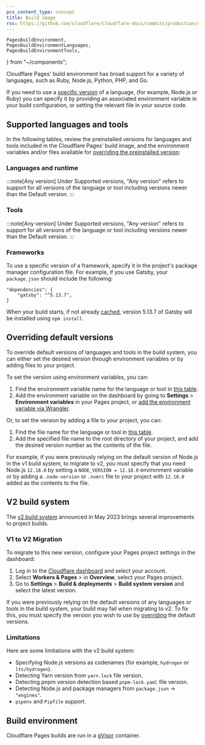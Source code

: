 ```yaml
---
pcx_content_type: concept
title: Build image
rss: https://github.com/cloudflare/cloudflare-docs/commits/production/src/content/partials/pages/_platform-language-support-and-tools.atom
---
```


	PagesBuildEnvironment,
	PagesBuildEnvironmentLanguages,
	PagesBuildEnvironmentTools,
} from "~/components";

Cloudflare Pages' build environment has broad support for a variety of languages, such as Ruby, Node.js, Python, PHP, and Go.

If you need to use a [specific version](/pages/configuration/build-image/#overriding-default-versions) of a language, (for example, Node.js or Ruby) you can specify it by providing an associated environment variable in your build configuration, or setting the relevant file in your source code.

## Supported languages and tools

In the following tables, review the preinstalled versions for languages and tools included in the Cloudflare Pages' build image, and the environment variables and/or files available for [overriding the preinstalled version](/pages/configuration/build-image/#overriding-default-versions):

### Languages and runtime

<PagesBuildEnvironmentLanguages />

:::note[Any version]
Under Supported versions, "Any version" refers to support for all versions of the language or tool including versions newer than the Default version.
:::

### Tools

<PagesBuildEnvironmentTools />

:::note[Any version]
Under Supported versions, "Any version" refers to support for all versions of the language or tool including versions newer than the Default version.
:::

### Frameworks

To use a specific version of a framework, specify it in the project's package manager configuration file.
For example, if you use Gatsby, your `package.json` should include the following:

```
"dependencies": {
	"gatsby": "^5.13.7",
}
```

When your build starts, if not already [cached](/pages/configuration/build-caching/), version 5.13.7 of Gatsby will be installed using `npm install`.

## Overriding default versions

To override default versions of languages and tools in the build system, you can either set the desired version through environment variables or by adding files to your project.

To set the version using environment variables, you can:

1. Find the environment variable name for the language or tool in [this table](/pages/configuration/build-image/#supported-languages-and-tools).
2. Add the environment variable on the dashboard by going to **Settings** > **Environment variables** in your Pages project, or [add the environment variable via Wrangler](/workers/configuration/environment-variables/#add-environment-variables-via-wrangler).

Or, to set the version by adding a file to your project, you can:

1. Find the file name for the language or tool in [this table](/pages/configuration/build-image/#supported-languages-and-tools).
2. Add the specified file name to the root directory of your project, and add the desired version number as the contents of the file.

For example, if you were previously relying on the default version of Node.js in the v1 build system, to migrate to v2, you must specify that you need Node.js `12.18.0` by setting a `NODE_VERSION = 12.18.0` environment variable or by adding a `.node-version` or `.nvmrc` file to your project with `12.18.0` added as the contents to the file.

## V2 build system

The [v2 build system](https://blog.cloudflare.com/moderizing-cloudflare-pages-builds-toolbox/) announced in May 2023 brings several improvements to project builds.

### V1 to V2 Migration

To migrate to this new version, configure your Pages project settings in the dashboard:

1. Log in to the [Cloudflare dashboard](https://dash.cloudflare.com) and select your account.
2. Select **Workers & Pages** > in **Overview**, select your Pages project.
3. Go to **Settings** > **Build & deployments** > **Build system version** and select the latest version.

If you were previously relying on the default versions of any languages or tools in the build system, your build may fail when migrating to v2. To fix this, you must specify the version you wish to use by [overriding](/pages/configuration/build-image/#overriding-default-versions) the default versions.

### Limitations

Here are some limitations with the v2 build system:

- Specifying Node.js versions as codenames (for example, `hydrogen` or `lts/hydrogen`).
- Detecting Yarn version from `yarn.lock` file version.
- Detecting pnpm version detection based `pnpm-lock.yaml` file version.
- Detecting Node.js and package managers from `package.json` -> `"engines"`.
- `pipenv` and `Pipfile` support.

## Build environment

Cloudflare Pages builds are run in a [gVisor](https://gvisor.dev/docs/) container.

<PagesBuildEnvironment />
